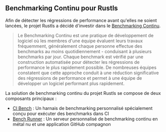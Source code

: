 ## Benchmarking Continu pour Rustls
Afin de détecter les régressions de performance avant qu'elles ne soient lancées,
le projet Rustls a décidé d'investir dans le [Benchmarking Continu][benchmarking continu].

> Le Benchmarking Continu est une pratique de développement de logiciel où les membres d'une équipe évaluent leurs travaux fréquemment,
> généralement chaque personne effectue des benchmarks au moins quotidiennement - conduisant à plusieurs benchmarks par jour.
> Chaque benchmark est vérifié par une construction automatisée pour détecter les régressions de performance le plus rapidement possible.
> De nombreuses équipes constatent que cette approche conduit à une réduction significative des régressions de performance
> et permet à une équipe de développer un logiciel performant plus rapidement.

La solution de benchmarking continu du projet Rustls se compose de deux composants principaux :
- [CI Bench][ci bench] : Un harnais de benchmarking personnalisé spécialement conçu pour exécuter des benchmarks dans CI
- [Bench Runner][rustls bench app] : Un serveur personnalisé de benchmarking continu en métal nu et une application GitHub compagnon

[benchmarking continu]: /fr/docs/explanation/continuous-benchmarking/
[ci bench]: https://github.com/rustls/rustls/tree/main/ci-bench
[rustls bench app]: https://github.com/rustls/rustls-bench-app